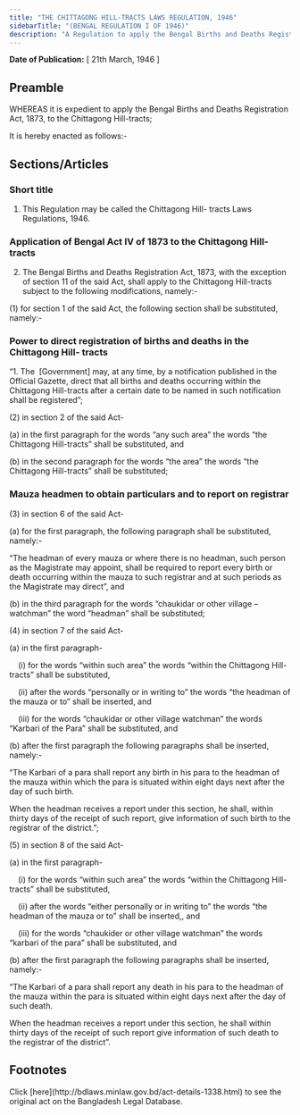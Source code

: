 ```yaml
---
title: "THE CHITTAGONG HILL-TRACTS LAWS REGULATION, 1946"
sidebarTitle: "(BENGAL REGULATION I OF 1946)"
description: "A Regulation to apply the Bengal Births and Deaths Registration Act, 1873, to the Chittagong Hill-tracts."
---
```


**Date of Publication:** [ 21th March, 1946 ]

## Preamble

WHEREAS it is expedient to apply the Bengal Births and Deaths Registration Act, 1873, to the Chittagong Hill-tracts;

It is hereby enacted as follows:-

## Sections/Articles

### Short title

1. This Regulation may be called the Chittagong Hill- tracts Laws Regulations, 1946.

### Application of Bengal Act IV of 1873 to the Chittagong Hill- tracts

2. The Bengal Births and Deaths Registration Act, 1873, with the exception of section 11 of the said Act, shall apply to the Chittagong Hill-tracts subject to the following modifications, namely:-

(1) for section 1 of the said Act, the following section shall be substituted, namely:-

### Power to direct registration of births and deaths in the Chittagong Hill- tracts

“1. The  [Government] may, at any time, by a notification published in the Official Gazette, direct that all births and deaths occurring within the Chittagong Hill-tracts after a certain date to be named in such notification shall be registered”;

(2) in section 2 of the said Act-

(a) in the first paragraph for the words “any such area” the words “the Chittagong Hill-tracts” shall be substituted, and

(b) in the second paragraph for the words “the area” the words “the Chittagong Hill-tracts” shall be substituted;

### Mauza headmen to obtain particulars and to report on registrar

(3) in section 6 of the said Act-

(a) for the first paragraph, the following paragraph shall be substituted, namely:-

“The headman of every mauza or where there is no headman, such person as the Magistrate may appoint, shall be required to report every birth or death occurring within the mauza to such registrar and at such periods as the Magistrate may direct”, and

(b) in the third paragraph for the words “chaukidar or other village –watchman” the word “headman” shall be substituted;

(4) in section 7 of the said Act-

(a) in the first paragraph-

    (i) for the words “within such area” the words “within the Chittagong Hill-tracts” shall be substituted,

    (ii) after the words “personally or in writing to” the words “the headman of the mauza or to” shall be inserted, and

    (iii) for the words “chaukidar or other village watchman” the words “Karbari of the Para” shall be substituted, and

(b) after the first paragraph the following paragraphs shall be inserted, namely:-

“The Karbari of a para shall report any birth in his para to the headman of the mauza within which the para is situated within eight days next after the day of such birth.

When the headman receives a report under this section, he shall, within thirty days of the receipt of such report, give information of such birth to the registrar of the district.”;

(5) in section 8 of the said Act-

(a) in the first paragraph-

    (i) for the words “within such area” the words “within the Chittagong Hill-tracts” shall be substituted,

    (ii) after the words “either personally or in writing to” the words “the headman of the mauza or to” shall be inserted,, and

    (iii) for the words “chaukider or other village watchman” the words “karbari of the para” shall be substituted, and

(b) after the first paragraph the following paragraphs shall be inserted, namely:-

“The Karbari of a para shall report any death in his para to the headman of the mauza within the para is situated within eight days next after the day of such death.

When the headman receives a report under this section, he shall within thirty days of the receipt of such report give information of such death to the registrar of the district”.

## Footnotes

<Note>
  Click [here](http://bdlaws.minlaw.gov.bd/act-details-1338.html) to see the original act on the Bangladesh Legal Database.
</Note>
